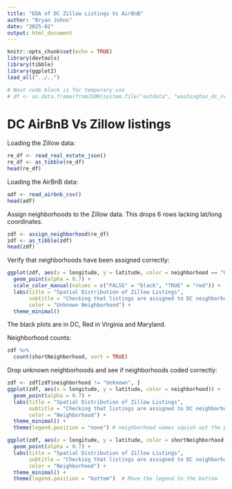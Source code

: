 ```yaml
---
title: "EDA of DC Zillow Listings Vs AirBnB"
author: "Bryan Johns"
date: "2025-02"
output: html_document
---
```


```r
knitr::opts_chunk$set(echo = TRUE)
library(devtools)
library(tibble)
library(ggplot2)
load_all("../..")
```

```r
# Next code block is for temporary use
# df <- as.data.frame(fromJSON(system.file("extdata", "washington_dc_real_estate.json", package = "DC_property_data"), flatten = TRUE))
```


# DC AirBnB Vs Zillow listings
Loading the Zillow data:
```r
re_df <- read_real_estate_json()
re_df <- as_tibble(re_df)
head(re_df)
```
Loading the AirBnB data:
```r
adf <- read_airbnb_csv()
head(adf)
```

Assign neighborhoods to the Zillow data. This drops 6 rows lacking lat/long coordinates.
```r
zdf <- assign_neighborhood(re_df)
zdf <- as_tibble(zdf)
head(zdf)
```
Verify that neighborhoods have been assigned correctly:
```r
ggplot(zdf, aes(x = longitude, y = latitude, color = neighborhood == "Unknown")) +
  geom_point(alpha = 0.7) +
  scale_color_manual(values = c("FALSE" = "black", "TRUE" = "red")) +
  labs(title = "Spatial Distribution of Zillow Listings",
       subtitle = "Checking that listings are assigned to DC neighborhoods",
       color = "Unknown Neighborhood") +
  theme_minimal()
```

The black plots are in DC, Red in Virginia and Maryland.

Neighborhood counts:
```r
zdf %>%
  count(shortNeighborhood, sort = TRUE)
```
Drop unknown neighborhoods and see if neighborhoods coded correctly:

```r
zdf <- zdf[zdf$neighborhood != "Unknown", ]
ggplot(zdf, aes(x = longitude, y = latitude, color = neighborhood)) +
  geom_point(alpha = 0.7) +
  labs(title = "Spatial Distribution of Zillow Listings",
       subtitle = "Checking that listings are assigned to DC neighborhoods",
       color = "Neighborhood") +
  theme_minimal() +
  theme(legend.position = "none") # neighborhood names squish out the plot
```

```r
ggplot(zdf, aes(x = longitude, y = latitude, color = shortNeighborhood)) +
  geom_point(alpha = 0.7) +
  labs(title = "Spatial Distribution of Zillow Listings",
       subtitle = "Checking that listings are assigned to DC neighborhoods",
       color = "Neighborhood") +
  theme_minimal() +
  theme(legend.position = "bottom")  # Move the legend to the bottom
```

